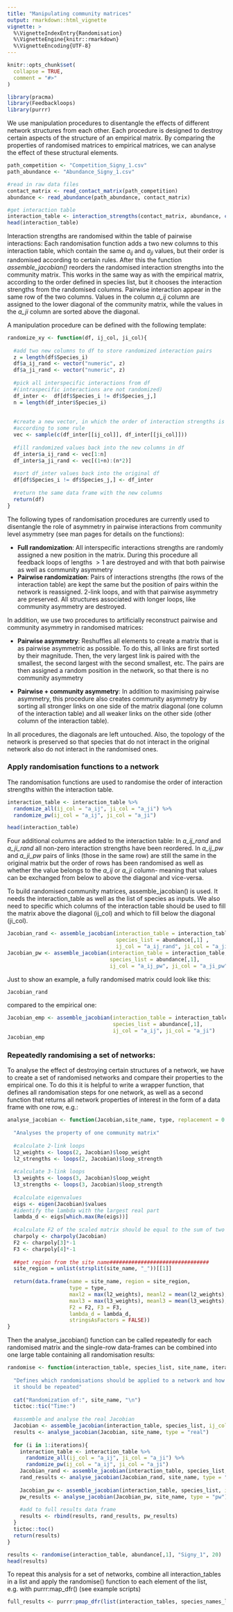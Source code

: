 ```yaml
---
title: "Manipulating community matrices"
output: rmarkdown::html_vignette
vignette: >
  %\VignetteIndexEntry{Randomisation}
  %\VignetteEngine{knitr::rmarkdown}
  %\VignetteEncoding{UTF-8}
---
```


```r
knitr::opts_chunk$set(
  collapse = TRUE,
  comment = "#>"
)
```

```r
library(pracma)
library(Feedbackloops)
library(purrr)
```


We use manipulation procedures to disentangle the effects of different network structures from each other. Each procedure is designed to destroy certain aspects of the structure of an empirical matrix. By comparing the properties of randomised matrices to empirical matrices, we can analyse the effect of these structural elements. 


```r
path_competition <- "Competition_Signy_1.csv"
path_abundance <- "Abundance_Signy_1.csv"

#read in raw data files
contact_matrix <- read_contact_matrix(path_competition)
abundance <- read_abundance(path_abundance, contact_matrix)

#get interaction table
interaction_table <- interaction_strengths(contact_matrix, abundance, c(-0.1, -0.9, -0.2))
head(interaction_table)
```

Interaction strengths are randomised within the table of pairwise interactions: Each randomisation function adds a two new columns to this interaction table, which contain the same $a_ {ij}$ and $a_{ji}$ values, but their order is randomised according to certain rules. After this the function *assemble_jacobian()* reorders the randomised interaction strengths into the community matrix. This works in the same way as with the empirical matrix, according to the order defined in species list, but it chooses the interaction strengths from the randomised columns. Pairwise interaction appear in the same row of the two columns. Values in the column *a_ij* column are assigned to the lower diagonal of the community matrix, while the values in the *a_ji* column are sorted above the diagonal.  

A manipulation procedure can be defined with the following template: 

```r

randomize_xy <- function(df, ij_col, ji_col){
  
  #add two new columns to df to store randomized interaction pairs
  z = length(df$Species_i)
  df$a_ij_rand <- vector("numeric", z)
  df$a_ji_rand <- vector("numeric", z)
  
  #pick all interspecific interactions from df 
  #(intraspecific interactions are not randomized)
  df_inter <-  df[df$Species_i != df$Species_j,]
  n = length(df_inter$Species_i)
  
  
  #create a new vector, in which the order of interaction strengths is changed
  #according to some rule
  vec <- sample(c(df_inter[[ij_col]], df_inter[[ji_col]]))
  
  #fill randomized values back into the new columns in df 
  df_inter$a_ij_rand <- vec[1:n]
  df_inter$a_ji_rand <- vec[(1+n):(n*2)]
  
  #sort df_inter values back into the original df 
  df[df$Species_i != df$Species_j,] <- df_inter
  
  #return the same data frame with the new columns 
  return(df)
}
```


The following types of randomisation procedures are currently used to disentangle the role of asymmetry in pairwise interactions from community level asymmetry (see man pages for details on the functions):
 
 * **Full randomization**: All interspecific interactions strengths are randomly assigned a new position in the matrix. During this procedure all feedback loops of lengths $>1$ are destroyed and with that both pairwise as well as community asymmetry
 * **Pairwise randomization**: Pairs of interactions strengths (the rows of the interaction table) are kept the same but the position of pairs within the network is reassigned. 2-link loops, and with that pairwise asymmetry are preserved. All structures associated with longer loops, like community asymmetry are destroyed. 
 
In addition, we use two procedures to artificially reconstruct pairwise and community asymmetry in randomised matrices: 

* **Pairwise asymmetry**: Reshuffles all elements to create a matrix that is as pairwise asymmetric as possible. To do this, all links are first sorted by their magnitude. Then, the very largest link is paired with the smallest, the second largest with the second smallest, etc. The pairs are then assigned a random position in the network, so that there is no community asymmetry

* **Pairwise + community asymmetry**: In addition to maximising pairwise asymmetry, this procedure also creates community asymmetry by sorting all stronger links on one side of the matrix diagonal (one column of the interaction table) and all weaker links on the other side (other column of the interaction table).

In all procedures, the diagonals are left untouched. Also, the topology of the network is preserved so that species that do not interact in the original network also do not interact in the randomised ones. 


### Apply randomisation functions to a network

The randomisation functions are used to randomise the order of interaction strengths within the interaction table. 

```r
interaction_table <- interaction_table %>% 
  randomize_all(ij_col = "a_ij", ji_col = "a_ji") %>% 
  randomize_pw(ij_col = "a_ij", ji_col = "a_ji")

head(interaction_table)
```

Four additional columns are added to the interaction table: In *a_ij_rand* and *a_ji_rand* all non-zero interaction strengths have been reordered. In *a_ij_pw* and *a_ji_pw* pairs of links (those in the same row) are still the same in the original matrix but the order of rows has been randomised as well as whether the value belongs to the *a_ij* or *a_ji* column- meaning that values can be exchanged from below to above the diagonal and vice-versa. 

To build randomised community matrices, assemble_jacobian() is used. It needs the interaction_table as well as the list of species as inputs. We also need to specific which columns of the interaction table should be used to fill the matrix above the diagonal (ij_col) and which to fill below the diagonal (ji_col). 

```r
Jacobian_rand <- assemble_jacobian(interaction_table = interaction_table,
                                   species_list = abundance[,1] ,
                                   ij_col = "a_ij_rand", ji_col = "a_ji_rand")
Jacobian_pw <- assemble_jacobian(interaction_table = interaction_table, 
                                 species_list = abundance[,1],
                                 ij_col = "a_ij_pw", ji_col = "a_ji_pw")
```

Just to show an example, a fully randomised matrix could look like this: 
```r
Jacobian_rand
```
compared to the empirical one: 
```r
Jacobian_emp <- assemble_jacobian(interaction_table = interaction_table, 
                                  species_list = abundance[,1], 
                                  ij_col = "a_ij", ji_col = "a_ji")
Jacobian_emp
```

### Repeatedly randomising a set of networks: 

To analyse the effect of destroying certain structures of a network, we have to create a set of randomised networks and compare their properties to the empirical one. To do this it is helpful to write a wrapper function, that defines all randomisation steps for one network, as well as a second function that returns all network properties of interest in the form of a data frame with one row, e.g.: 

```r
analyse_jacobian <- function(Jacobian,site_name, type, replacement = 0.1){
  
  "Analyses the property of one community matrix"
  
  #calculate 2-link loops
  l2_weights <- loops(2, Jacobian)$loop_weight
  l2_strengths <- loops(2, Jacobian)$loop_strength
  
  #calculate 3-link loops
  l3_weights <- loops(3, Jacobian)$loop_weight
  l3_strengths <- loops(3, Jacobian)$loop_strength
  
  #calculate eigenvalues
  eigs <- eigen(Jacobian)$values
  #identify the lambda with the largest real part
  lambda_d <- eigs[which.max(Re(eigs))]
  
  #calculate F2 of the scaled matrix should be equal to the sum of two link loops  
  charpoly <- charpoly(Jacobian)
  F2 <- charpoly[3]*-1
  F3 <- charpoly[4]*-1
  
  ##get region from the site name################################
  site_region = unlist(strsplit(site_name, "_"))[[1]]
  
  return(data.frame(name = site_name, region = site_region,
                    type = type,
                    maxl2 = max(l2_weights), meanl2 = mean(l2_weights), suml2 = sum(l2_strengths),
                    maxl3 = max(l3_weights), meanl3 = mean(l3_weights), suml3 = sum(l3_strengths),
                    F2 = F2, F3 = F3, 
                    lambda_d = lambda_d,
                    stringsAsFactors = FALSE))
}

```

Then the analyse_jacobian() function can be called repeatedly for each randomised matrix and the single-row data-frames can be combined into one large table containing all randomisation results: 

```r
randomise <- function(interaction_table, species_list, site_name, iterations, mean_aij){
  
  "Defines which randomisations should be applied to a network and how many times 
  it should be repeated"
  
  cat("Randomization of:", site_name, "\n")
  tictoc::tic("Time:")
  
  #assemble and analyse the real Jacobian
  Jacobian <- assemble_jacobian(interaction_table, species_list, ij_col = "a_ij", ji_col = "a_ji")
  results <- analyse_jacobian(Jacobian, site_name, type = "real")
  
  for (i in 1:iterations){
    interaction_table <- interaction_table %>% 
      randomize_all(ij_col = "a_ij", ji_col = "a_ji") %>% 
      randomize_pw(ij_col = "a_ij", ji_col = "a_ji")
    Jacobian_rand <- assemble_jacobian(interaction_table, species_list, ij_col = "a_ij_rand", ji_col = "a_ji_rand")
    rand_results <- analyse_jacobian(Jacobian_rand, site_name, type = "rand")
    
    Jacobian_pw <- assemble_jacobian(interaction_table, species_list, ij_col = "a_ij_pw", ji_col = "a_ji_pw")
    pw_results <- analyse_jacobian(Jacobian_pw, site_name, type = "pw")
    
    #add to full results data frame
    results <- rbind(results, rand_results, pw_results)
  }
  tictoc::toc()
  return(results)
}
```

```r
results <- randomise(interaction_table, abundance[,1], "Signy_1", 20)
head(results)
```
To repeat this analysis for a set of networks, combine all interaction_tables in a list and apply the randomise() function to each element of the list, e.g. with purrr:map_dfr() (see example scripts)

```r
full_results <- purrr:pmap_dfr(list(interaction_tables, species_names_list, names_sans), randomise, iterations, 0.1 )
```

